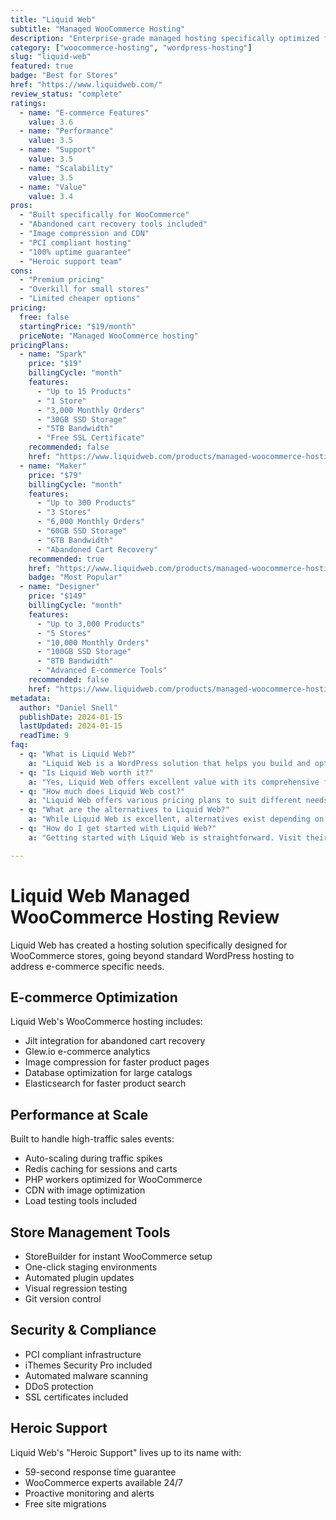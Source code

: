 ```yaml
---
title: "Liquid Web"
subtitle: "Managed WooCommerce Hosting"
description: "Enterprise-grade managed hosting specifically optimized for WooCommerce stores with built-in performance and conversion tools."
category: ["woocommerce-hosting", "wordpress-hosting"]
slug: "liquid-web"
featured: true
badge: "Best for Stores"
href: "https://www.liquidweb.com/"
review_status: "complete"
ratings:
  - name: "E-commerce Features"
    value: 3.6
  - name: "Performance"
    value: 3.5
  - name: "Support"
    value: 3.5
  - name: "Scalability"
    value: 3.5
  - name: "Value"
    value: 3.4
pros:
  - "Built specifically for WooCommerce"
  - "Abandoned cart recovery tools included"
  - "Image compression and CDN"
  - "PCI compliant hosting"
  - "100% uptime guarantee"
  - "Heroic support team"
cons:
  - "Premium pricing"
  - "Overkill for small stores"
  - "Limited cheaper options"
pricing:
  free: false
  startingPrice: "$19/month"
  priceNote: "Managed WooCommerce hosting"
pricingPlans:
  - name: "Spark"
    price: "$19"
    billingCycle: "month"
    features:
      - "Up to 15 Products"
      - "1 Store"
      - "3,000 Monthly Orders"
      - "30GB SSD Storage"
      - "5TB Bandwidth"
      - "Free SSL Certificate"
    recommended: false
    href: "https://www.liquidweb.com/products/managed-woocommerce-hosting/"
  - name: "Maker"
    price: "$79"
    billingCycle: "month"
    features:
      - "Up to 300 Products"
      - "3 Stores"
      - "6,000 Monthly Orders"
      - "60GB SSD Storage"
      - "6TB Bandwidth"
      - "Abandoned Cart Recovery"
    recommended: true
    href: "https://www.liquidweb.com/products/managed-woocommerce-hosting/"
    badge: "Most Popular"
  - name: "Designer"
    price: "$149"
    billingCycle: "month"
    features:
      - "Up to 3,000 Products"
      - "5 Stores"
      - "10,000 Monthly Orders"
      - "100GB SSD Storage"
      - "8TB Bandwidth"
      - "Advanced E-commerce Tools"
    recommended: false
    href: "https://www.liquidweb.com/products/managed-woocommerce-hosting/"
metadata:
  author: "Daniel Snell"
  publishDate: 2024-01-15
  lastUpdated: 2024-01-15
  readTime: 9
faq:
  - q: "What is Liquid Web?"
    a: "Liquid Web is a WordPress solution that helps you build and optimize your website with powerful features and excellent performance."
  - q: "Is Liquid Web worth it?"
    a: "Yes, Liquid Web offers excellent value with its comprehensive feature set, regular updates, and reliable support. It's a solid investment for serious WordPress users."
  - q: "How much does Liquid Web cost?"
    a: "Liquid Web offers various pricing plans to suit different needs. Check their official website for current pricing and special offers."
  - q: "What are the alternatives to Liquid Web?"
    a: "While Liquid Web is excellent, alternatives exist depending on your specific needs. Consider your requirements for features, budget, and ease of use when comparing options."
  - q: "How do I get started with Liquid Web?"
    a: "Getting started with Liquid Web is straightforward. Visit their official website, choose a plan that fits your needs, and follow their setup documentation or tutorials."

---
```


# Liquid Web Managed WooCommerce Hosting Review

Liquid Web has created a hosting solution specifically designed for WooCommerce stores, going beyond standard WordPress hosting to address e-commerce specific needs.

## E-commerce Optimization

Liquid Web's WooCommerce hosting includes:
- Jilt integration for abandoned cart recovery
- Glew.io e-commerce analytics
- Image compression for faster product pages
- Database optimization for large catalogs
- Elasticsearch for faster product search

## Performance at Scale

Built to handle high-traffic sales events:
- Auto-scaling during traffic spikes
- Redis caching for sessions and carts
- PHP workers optimized for WooCommerce
- CDN with image optimization
- Load testing tools included

## Store Management Tools

- StoreBuilder for instant WooCommerce setup
- One-click staging environments
- Automated plugin updates
- Visual regression testing
- Git version control

## Security & Compliance

- PCI compliant infrastructure
- iThemes Security Pro included
- Automated malware scanning
- DDoS protection
- SSL certificates included

## Heroic Support

Liquid Web's "Heroic Support" lives up to its name with:
- 59-second response time guarantee
- WooCommerce experts available 24/7
- Proactive monitoring and alerts
- Free site migrations
